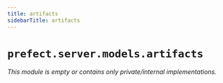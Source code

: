 ```yaml
---
title: artifacts
sidebarTitle: artifacts
---
```


# `prefect.server.models.artifacts`

*This module is empty or contains only private/internal implementations.*
